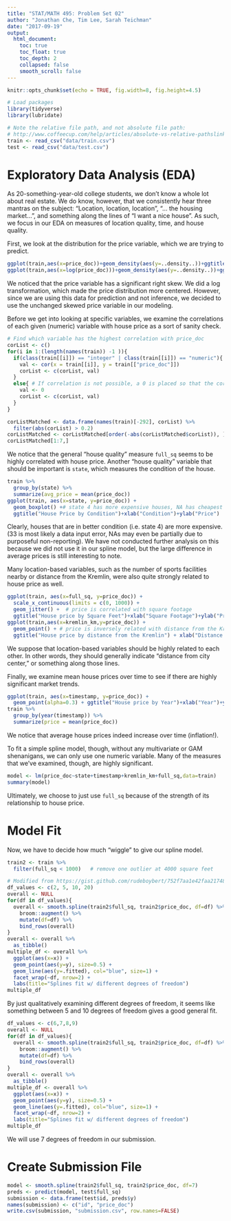 ```yaml
---
title: "STAT/MATH 495: Problem Set 02"
author: "Jonathan Che, Tim Lee, Sarah Teichman"
date: "2017-09-19"
output:
  html_document:
    toc: true
    toc_float: true
    toc_depth: 2
    collapsed: false
    smooth_scroll: false
---
```


```r
knitr::opts_chunk$set(echo = TRUE, fig.width=8, fig.height=4.5)

# Load packages
library(tidyverse)
library(lubridate)

# Note the relative file path, and not absolute file path:
# http://www.coffeecup.com/help/articles/absolute-vs-relative-pathslinks/
train <- read_csv("data/train.csv")
test <- read_csv("data/test.csv")
```


# Exploratory Data Analysis (EDA)

As 20-something-year-old college students, we don't know a whole lot about real estate. We do know, however, that we consistently hear three mantras on the subject: "Location, location, location", "... the housing market...", and something along the lines of "I want a nice house". As such, we focus in our EDA on measures of location quality, time, and house quality.

First, we look at the distribution for the price variable, which we are trying to predict.

```r
ggplot(train,aes(x=price_doc))+geom_density(aes(y=..density..))+ggtitle("Density Plot of House Prices")+xlab("Price")
ggplot(train,aes(x=log(price_doc)))+geom_density(aes(y=..density..))+ggtitle("Density Plot of Log House Prices")+xlab("Log Price")
```

We noticed that the price variable has a significant right skew. We did a log transformation, which made the price distribution more centered. However, since we are using this data for prediction and not inference, we decided to use the unchanged skewed price variable in our modeling. 

Before we get into looking at specific variables, we examine the correlations of each given (numeric) variable with house price as a sort of sanity check.

```r
# Find which variable has the highest correlation with price_doc
corList <- c()
for(i in 1:(length(names(train)) -1 )){
  if(class(train[[i]]) == "integer" | class(train[[i]]) == "numeric"){
    val <- cor(x = train[[i]], y = train[["price_doc"]])
    corList <- c(corList, val)
  }
  else{ # If correlation is not possible, a 0 is placed so that the correlation matches with the column name
    val <- 0
    corList <- c(corList, val)
  }
}

corListMatched <- data.frame(names(train)[-292], corList) %>%
  filter(abs(corList) > 0.2) 
corListMatched <- corListMatched[order(-abs(corListMatched$corList)), ]
corListMatched[1:7,]
```

We notice that the general "house quality" measure `full_sq` seems to be highly correlated with house price. Another "house quality" variable that should be important is `state`, which measures the condition of the house.

```r
train %>%
  group_by(state) %>%
  summarize(avg_price = mean(price_doc))
ggplot(train, aes(x=state, y=price_doc)) +
  geom_boxplot() +# state 4 has more expensive houses, NA has cheapest houses (in general)
  ggtitle("House Price by Condition")+xlab("Condition")+ylab("Price")
```

Clearly, houses that are in better condition (i.e. state 4) are more expensive. (33 is most likely a data input error, NAs may even be partially due to purposeful non-reporting). We have not conducted further analysis on this because we did not use it in our spline model, but the large difference in average prices is still interesting to note.

Many location-based variables, such as the number of sports facilities nearby or distance from the Kremlin, were also quite strongly related to house price as well.

```r
ggplot(train, aes(x=full_sq, y=price_doc)) +
  scale_x_continuous(limits = c(0, 1000)) + 
  geom_jitter() +  # price is correlated with square footage
  ggtitle("House price by Square Feet")+xlab("Square Footage")+ylab("Price")
ggplot(train,aes(x=kremlin_km,y=price_doc)) +
  geom_point() + # price is inversely related with distance from the Kremlin
  ggtitle("House price by distance from the Kremlin") + xlab("Distance from the Kremlin (in km)")+ylab("Price")
```

We suppose that location-based variables should be highly related to each other. In other words, they should generally indicate "distance from city center," or something along those lines.

Finally, we examine mean house prices over time to see if there are highly significant market trends.

```r
ggplot(train, aes(x=timestamp, y=price_doc)) +
  geom_point(alpha=0.3) + ggtitle("House price by Year")+xlab("Year")+ylab("Price")
train %>%
  group_by(year(timestamp)) %>%
  summarize(price = mean(price_doc))
```

We notice that average house prices indeed increase over time (inflation!).

To fit a simple spline model, though, without any multivariate or GAM shenanigans, we can only use one numeric variable. Many of the measures that we've examined, though, are highly significant.

```r
model <- lm(price_doc~state+timestamp+kremlin_km+full_sq,data=train)
summary(model)
```

Ultimately, we choose to just use `full_sq` because of the strength of its relationship to house price.

# Model Fit

Now, we have to decide how much "wiggle" to give our spline model.

```r
train2 <- train %>%
  filter(full_sq < 1000)   # remove one outlier at 4000 square feet

# Modified from https://gist.github.com/rudeboybert/752f7aa1e42faa2174822dd29bfaf959
df_values <- c(2, 5, 10, 20)
overall <- NULL
for(df in df_values){
  overall <- smooth.spline(train2$full_sq, train2$price_doc, df=df) %>%
    broom::augment() %>%
    mutate(df=df) %>%
    bind_rows(overall)
}
overall <- overall %>% 
  as_tibble()
multiple_df <- overall %>% 
  ggplot(aes(x=x)) +
  geom_point(aes(y=y), size=0.5) +
  geom_line(aes(y=.fitted), col="blue", size=1) +
  facet_wrap(~df, nrow=2) +
  labs(title="Splines fit w/ different degrees of freedom")
multiple_df
```

By just qualitatively examining different degrees of freedom, it seems like something between 5 and 10 degrees of freedom gives a good general fit.

```r
df_values <- c(6,7,8,9)
overall <- NULL
for(df in df_values){
  overall <- smooth.spline(train2$full_sq, train2$price_doc, df=df) %>%
    broom::augment() %>%
    mutate(df=df) %>%
    bind_rows(overall)
}
overall <- overall %>% 
  as_tibble()
multiple_df <- overall %>% 
  ggplot(aes(x=x)) +
  geom_point(aes(y=y), size=0.5) +
  geom_line(aes(y=.fitted), col="blue", size=1) +
  facet_wrap(~df, nrow=2) +
  labs(title="Splines fit w/ different degrees of freedom")
multiple_df
```

We will use 7 degrees of freedom in our submission.

# Create Submission File

```r
model <- smooth.spline(train2$full_sq, train2$price_doc, df=7)
preds <- predict(model, test$full_sq)
submission <- data.frame(test$id, preds$y)
names(submission) <- c("id", "price_doc")
write.csv(submission, "submission.csv", row.names=FALSE)
```


